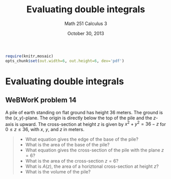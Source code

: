 % Evaluating double integrals
% Math 251 Calculus 3
% October 30, 2013

```{r echo=FALSE,results="hide",label="options"}
require(knitr,mosaic)
opts_chunk$set(out.width=6, out.height=6, dev='pdf')
```

# Evaluating double integrals

## WeBWorK problem 14

A pile of earth standing on flat ground has height $36$ meters. The ground is the $(x,y)$-plane. The origin is directly below the top of the pile and the $z$-axis is upward. The cross-section at height $z$ is given by $x^2+y^2=36-z$ for $0 \leq z \leq 36$, with $x$, $y$, and $z$ in meters. 

> - What equation gives the edge of the base of the pile?
> - What is the area of the base of the pile?
> - What equation gives the cross-section of the pile with the plane $z = 6$?
> - What is the area of the cross-section $z = 6$?
> - What is $A(z)$, the area of a horiztonal cross-section at height $z$?
> - What is the volume of the pile?

